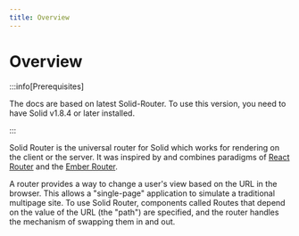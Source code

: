 ```yaml
---
title: Overview
---
```


# Overview

:::info[Prerequisites] 

The docs are based on latest Solid-Router. To use this version, you need to have Solid v1.8.4 or later installed. 

:::

Solid Router is the universal router for Solid which works for rendering on the client or the server. 
It was inspired by and combines paradigms of [React Router](https://reactrouter.com/en/main) and the [Ember Router](https://guides.emberjs.com/release/routing/).

A router provides a way to change a user's view based on the URL in the browser. 
This allows a "single-page" application to simulate a traditional multipage site. 
To use Solid Router, components called Routes that depend on the value of the URL (the "path") are specified, and the router handles the mechanism of swapping them in and out.
